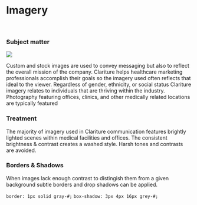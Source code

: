 
<Meta title='Design Guidelines/Imagery' />

# Imagery

<br />

### Subject matter

<img src={Imagery} className='float-right m-2' />

Custom and stock images are used to convey messaging but also to reflect the overall mission of the company. Clariture helps healthcare marketing professionals accomplish their goals so the imagery used often reflects that ideal to the viewer. Regardless of gender, ethnicity, or social status Clariture imagery relates to individuals that are thriving within the industry. Photography featuring offices, clinics, and other medically related locations are typically featured

### Treatment

The majority of imagery used in Clariture communication features brightly lighted scenes within medical facilities and offices. The consistent brightness & contrast creates a washed style. Harsh tones and contrasts are avoided.

### Borders & Shadows

When images lack enough contrast to distingish them from a given background subtle borders and drop shadows can be applied.

`border: 1px solid gray-#;`
`box-shadow: 3px 4px 16px grey-#;`

